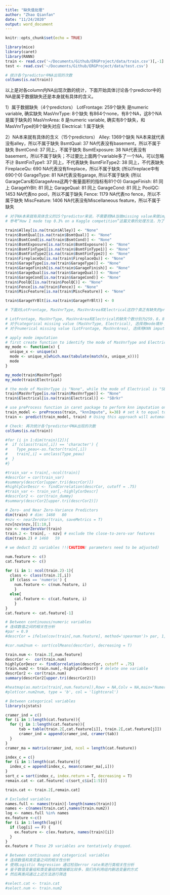 ```yaml
---
title: "缺失值处理"
author: "Zhao Qianfan"
date: "11/24/2020"
output: word_document
---
```


```r
knitr::opts_chunk$set(echo = TRUE)
```

```r
library(mice)
library(caret)
library(RANN)
train <- read.csv('~/Documents/Github/ERGProject/data/train.csv')[,-1]
test <- read.csv('~/Documents/Github/ERGProject/data/test.csv')
```

```r
# 统计各个predictor中NA出现的次数
colSums(is.na(train))
```
以上是对各column内NA出现次数的统计，下面开始具体讨论各个predictor中的NA是属于数据缺失还是本身就有具体的含义。

1）属于数据缺失（4个predictors）
LotFrontage: 259个缺失 是numeric variable, 确实缺失
MasVnrType: 8个缺失 有864个none，有8个NA，这8个NA是属于缺失的
MasVnrArea: 8 是numeric variable, 确实有8个缺失，和MasVnrType的8个缺失对应
Electrical: 1 属于缺失

2）NA本来就有具体的含义（15个predictors）
Alley: 1369个缺失 NA本来就代表没有alley，所以不属于缺失
BsmtQual: 37 NA代表没有basement，所以不属于缺失
BsmtCond: 37 同上，不属于缺失
BsmtExposure: 38 NA代表没有basement，所以不属于缺失；不过要比上面两个variable多了一个NA，可以忽略不计
BsmtFinType1: 37 同上，不代表缺失
BsmtFinType2: 38 同上，不代表缺失
FireplaceQu: 690 NA代表没有fireplace，所以不属于缺失 (所以fireplace中有690个0)
GarageType: 81 NA代表没有garage, 所以不属于缺失 (所以GarageCars和GarageArea这两个衡量面积的指标有81个0)
GarageFinish: 81 同上
GarageYrBlt: 81 同上
GarageQual: 81 同上
GarageCond: 81 同上
PoolQC: 1453 NA代表no pool，所以不属于缺失
Fence: 1179 NA代表no fence，所以不属于缺失
MiscFeature: 1406 NA代表没有Miscellaneous feature，所以不属于缺失

```r
# 对于NA本来就有具体含义的15个predictor来说，不需要把NA当做missing value来做imputation. 
# 参考“How I made top 0.3% on a Kaggle competition”这篇文章的处理方法，为了不把NA误认为是missing value，下面把这15个predictor中的"NA"改成"None". 其中，GarageYrBlt这一个指标暂且把它当做numeric处理，所以改成了0. 后续也可以把这个指标改成character、把NA改成None. 

train$Alley[is.na(train$Alley)] <- "None"
train$BsmtQual[is.na(train$BsmtQual)] <- "None"
train$BsmtCond[is.na(train$BsmtCond)] <- "None"
train$BsmtExposure[is.na(train$BsmtExposure)] <- "None"
train$BsmtFinType1[is.na(train$BsmtFinType1)] <- "None"
train$BsmtFinType2[is.na(train$BsmtFinType2)] <- "None"
train$FireplaceQu[is.na(train$FireplaceQu)] <- "None"
train$GarageType[is.na(train$GarageType)] <- "None"
train$GarageFinish[is.na(train$GarageFinish)] <- "None"
train$GarageQual[is.na(train$GarageQual)] <- "None"
train$GarageCond[is.na(train$GarageCond)] <- "None"
train$PoolQC[is.na(train$PoolQC)] <- "None"
train$Fence[is.na(train$Fence)] <- "None"
train$MiscFeature[is.na(train$MiscFeature)] <- "None"

train$GarageYrBlt[is.na(train$GarageYrBlt)] <- 0
```

```r
# 下面对LotFrontage, MasVnrType, MasVnrArea和Electrical这四个真正有缺失的predictor进行处理

# LotFrontage, MasVnrType, MasVnrArea和Electrical的缺失个数分别为259，8，8，1, 占比分别为17.7%, 0.5%, 0.5%和0.07%. 通常缺失值超过5%的predictor可以选择直接舍弃。不过参考“How I made top 0.3% on a Kaggle competition”这篇文章，还是把所有predictor都保留。
# 对于categorical missing value (MasVnrType, Electrical), 选择用mode填补；
# 对于numerical missing value (LotFrontage, MasVnrArea), 选择用KNN imputation. 

# apply mode imputation
# first create function to identify the mode of MasVnrType and Electrical
my_mode <- function(x) {                                    
  unique_x <- unique(x)
  mode <- unique_x[which.max(tabulate(match(x, unique_x)))]
  mode
}
```
```r
my_mode(train$MasVnrType)
my_mode(train$Electrical)
```
```r
# the mode of MasVnrType is "None", while the mode of Electrical is "SBrkr". Impute. 
train$MasVnrType[is.na(train$MasVnrType)] <- "None"
train$Electrical[is.na(train$Electrical)] <- "SBrkr"
```

```r
# use preProcess function in caret package to perform knn imputation on missing values
train_model <- preProcess(train, "knnImpute", k=38) # set k to equal to the square root of number of variables 
train <- predict(train_model, train) # Using this approach will automatically trigger preProcess to center and scale the data, regardless of what is in the method argument.
```

```r
# Check: 再次统计各个predictor中NA出现的次数
colSums(is.na(train))
```

```r
#for (i in 1:dim(train)[2]){
#  if (class(train[,i]) == 'character') {
#    Type_peau<-as.factor(train[,i])
#    train[,i] = unclass(Type_peau)
#  }
#}

#train_var = train[,-ncol(train)]
#descrCor = cor(train_var)
#summary(descrCor[upper.tri(descrCor)])
#highlyCorDescr <- findCorrelation(descrCor, cutoff = .75)
#train_var <- train_var[,-highlyCorDescr]
#descrCor2 <- cor(train_dummy)
#summary(descrCor2[upper.tri(descrCor2)])
```

```r
# Zero- and Near Zero-Variance Predictors
dim(train) # dim: 1460   80
#nzv <- nearZeroVar(train, saveMetrics = T)
nzv[nzv$nzv,][1:10,]
nzv <- nearZeroVar(train)
train.2 <- train[, - nzv] # exclude the close-to-zero-var features
dim(train.2) # 1460   59

# we deduct 21 variables !!(CAUTION! parameters need to be adjusted)
```


```r
num.feature <- c()
cat.feature <- c()

for (i in 1: ncol(train.2)-1){
  class <- class(train.2[,i])
  if (class == 'numeric') {
    num.feature <- c(num.feature, i)
    }
  else{
    cat.feature <- c(cat.feature, i)
    }
}
cat.feature <- cat.feature[-1]
```


```r

# Between continuous/numeric variables 
# 连续数值之间的相关性分析
#par = 0.9
#descrCor = ifelse(cov(train[,num.feature], method='spearman')> par, 1,0)

#cor.num2num <- sort(colMeans(descrCor), decreasing = T)

train.num <- train.2[,num.feature]
descrCor <-  cor(train.num)
highlyCorDescr <- findCorrelation(descrCor, cutoff = .75)
train.num2 <- train.num[,-highlyCorDescr] # delete one variable
descrCor2 <- cor(train.num)
summary(descrCor2[upper.tri(descrCor2)])

#heatmap(as.matrix(train[,num.feature]),Rowv = NA,Colv = NA,main="Numeric Features")
#plot(cor.num2num, type = 'b', col = 'lightcoral')
```

```r
# Between categorical variables 
library(sjstats)

cramer_ind = c()
for (i in 1:length(cat.feature)){
  for (j in 1:length(cat.feature)){
      tab = table(train.2[,cat.feature[i]], train.2[,cat.feature[j]])
      cramer_ind = append(cramer_ind, cramer(tab))
  }
}
cramer_ma = matrix(cramer_ind, ncol = length(cat.feature))

index_c = c()
for (i in 1:length(cat.feature)){
  index_c = append(index_c, mean(cramer_ma[,i]))
}
sort_c = sort(index_c, index.return = T, decreasing = T)
remain.cat <- cat.feature[-c(sort_c$ix[1:5])]

train.cat <- train.2[,remain.cat]
```

```r
# Excluded variables
names.full <- names(train)[-length(names(train))]
names <- c(names(train.cat),names(train.num2))
log <- names.full %in% names
ex.feature <-c()
for (i in 1:length(log)){
  if (log[i] == F) {
    ex.feature <- c(ex.feature, names(train)[i])
  }
}
ex.feature # These 29 variables are tentatively dropped.
```

```r
# Between continuous and categorical variables 
# 连续数值和类变量之间的相关性分析
# 使用Logistic Regression 通过检验error rate来进行类相关性分析
# 鉴于数值变量组和类变量组的数据都比较多，我们先利用组内删选变量的方式
# 然后再类间通过上述方法进行筛选

#select.cat <- train.cat
#select.num <- train.num2

```











